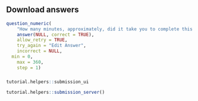 ## Download answers

```r
question_numeric(
	"How many minutes, approximately, did it take you to complete this tutorial? For example, an hour and a half would be 90 minutes.",
	answer(NULL, correct = TRUE),
	allow_retry = TRUE,
	try_again = "Edit Answer",
	incorrect = NULL,
  min = 0,
	max = 360,
	step = 1)
```

###

```r
tutorial.helpers::submission_ui
```

```r
tutorial.helpers::submission_server()
```
